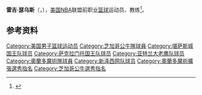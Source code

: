 {{noteTA|G1=NBA}}
{{Infobox NBA Player
| name         = 雷吉·瑟乌斯<br/>{{lang|en|Reggie Theus}}
| number       = 24
| position     = 得分后卫，控球后卫     
| birth_date   = {{Birth date|1957|10|13}}
| birth_place  = 
| nationality  = {{USA}}
| height_ft    = 6 
| height_in    = 7
| weight_lb    = 190
| highschool   = Inglewood in Inglewood, California 
| college      = University of Nevada, Las Vegas 
| draft =
| draft_year   = 1978
| draft_round  = 1
| draft_pick   = 9
| draft_team   = 芝加哥公牛
| career_start = 1978
| career_end   = 1991
| teams        = 芝加哥公牛<br />堪萨斯城国王<br />萨克拉门托国王<br />亚特兰大老鹰<br />奥兰多魔术<br />新泽西网
| coach        = 萨克拉门托国王<br />明尼苏达森林狼（助教）
| highlights   = <!-- 生涯焦點與獲得獎項 -->
| stat1label   = 
| stat1value   = 
| stat2label   = 
| stat2value   = 
| stat3label   = 
| stat3value   = 
| letter       = 
| bbr          = 
| profile      = 
| HOF          = <!-- 名人堂 -->
| HOF_player   = <!-- 球員名人堂 -->
| HOF_coach    = <!-- 教練名人堂 -->
}}

'''雷吉·瑟乌斯'''（{{lang-en|'''Reggie Theus'''}}，{{Bd|1957年|10月13日||}}），[[美国|美国]][[NBA|NBA]]联盟前职业[[篮球|篮球]]运动员、教练<ref>{{Cite web|url=http://www.basketball-reference.com/players/t/theusre01.html|title=雷吉·瑟乌斯|accessdate=2016年4月14日|author=|date=|publisher=|archive-date=2010年9月15日|archive-url=https://web.archive.org/web/20100915071739/http://www.basketball-reference.com/players/t/theusre01.html|dead-url=no}}</ref>。

==参考资料==
{{reflist}}

{{Basketball-player-stub}}
{{1978 NBA Draft}}

{{Authority control}}
{{DEFAULTSORT:Theus, Reggie}}
[[Category:美国男子篮球运动员|Category:美国男子篮球运动员]]
[[Category:芝加哥公牛隊球員|Category:芝加哥公牛隊球員]]
[[Category:堪萨斯城国王队球员|Category:堪萨斯城国王队球员]]
[[Category:萨克拉门托国王队球员|Category:萨克拉门托国王队球员]]
[[Category:亚特兰大老鹰队球员|Category:亚特兰大老鹰队球员]]
[[Category:奧蘭多魔術隊球員|Category:奧蘭多魔術隊球員]]
[[Category:新泽西网队球员|Category:新泽西网队球员]]
[[Category:奧蘭多魔術擴張選秀指名|Category:奧蘭多魔術擴張選秀指名]]
[[Category:芝加哥公牛選秀指名|Category:芝加哥公牛選秀指名]]
